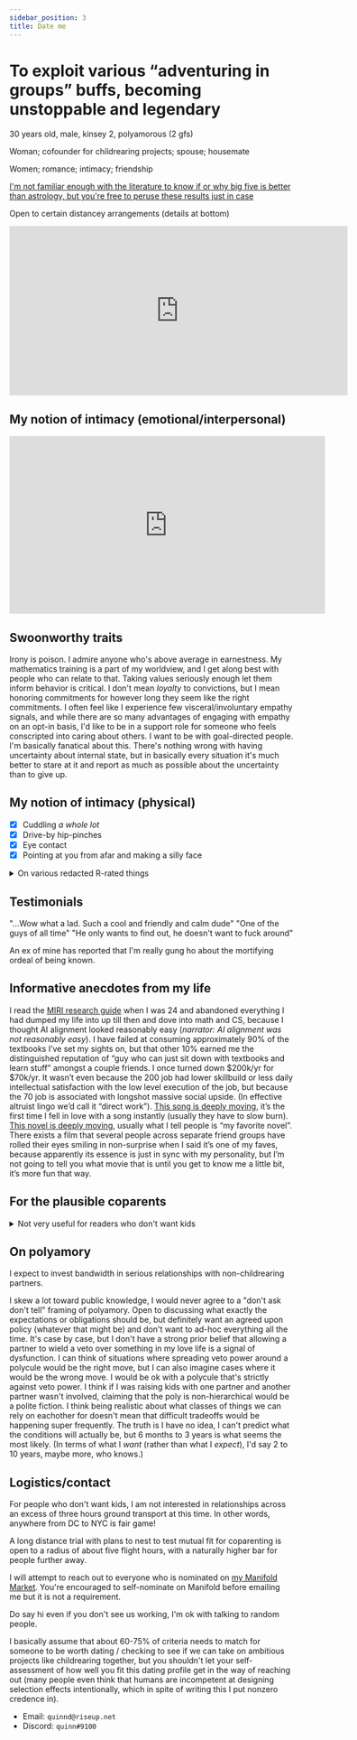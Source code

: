 ```yaml
---
sidebar_position: 3
title: Date me
---
```



# To exploit various “adventuring in groups” buffs, becoming unstoppable and legendary

<Admonition type="info" title="My demographics">
  <p>
    30 years old, male, kinsey 2, polyamorous (2 gfs)
  </p>
</Admonition>

<Admonition type="tip" title="Seeking">
  <p>
    Woman; cofounder for childrearing projects; spouse; housemate
  </p>
</Admonition>

<Admonition type="tip" title="Also seeking">
  <p>
    Women; romance; intimacy; friendship
  </p>
</Admonition>

<Admonition type="info" title="Big five">
  <p>
    <a href="https://bigfive-test.com/result/623617c0d5e3dd000926c0bd">I'm not familiar enough with the literature to know if or why big five is better than astrology, but you're free to peruse these results just in case</a>
  </p>
</Admonition>

<Admonition type="info" title="In Philadelphia">
  <p>
    Open to certain distancey arrangements (details at bottom)
  </p>
</Admonition>

<iframe src="https://manifold.markets/embed/Quinn/who-will-i-date-2023" title="Who will I date? (2023)" frameborder="0" width="600" height="300"></iframe>

## My notion of intimacy (emotional/interpersonal)

<iframe width="560" height="315" src="https://www.youtube.com/embed/6Qzfn_tt8Gw" title="YouTube video player" frameborder="0" allow="accelerometer; autoplay; clipboard-write; encrypted-media; gyroscope; picture-in-picture" allowfullscreen></iframe>

## Swoonworthy traits

<Tabs lazy>
  <TabItem value="sincerity" label="Sincerity">
    Irony is poison. I admire anyone who's above average in earnestness. 
  </TabItem>
  <TabItem value="analyticalness" label="Analyticalness">
    My mathematics training is a part of my worldview, and I get along best with people who can relate to that. 
  </TabItem>
  <TabItem value="conviction" label="Conviction">
    Taking values seriously enough let them inform behavior is critical. I don't mean <i>loyalty</i> to convictions, but I mean honoring commitments for however long they seem like the right commitments. 
  </TabItem>
  <TabItem value="compassion" label="Compassion">
    I often feel like I experience few visceral/involuntary empathy signals, and while there are so many advantages of engaging with empathy on an opt-in basis, I'd like to be in a support role for someone who feels conscripted into caring about others. 
  </TabItem>
  <TabItem value="ambition" label="Ambition">
    I want to be with goal-directed people. 
  </TabItem>
  <TabItem value="introspectiveness" label="Introspectiveness">
    I'm basically fanatical about this. There's nothing wrong with having uncertainty about internal state, but in basically every situation it's much better to stare at it and report as much as possible about the uncertainty than to give up. 
  </TabItem>
</Tabs>

## My notion of intimacy (physical)

- [x] Cuddling _a whole lot_
- [x] Drive-by hip-pinches
- [x] Eye contact
- [x] Pointing at you from afar and making a silly face

<details>
  <summary>
    On various redacted R-rated things
  </summary>
  <p>
I have a lot of personalities (i.e. separable classes of preferences), none of which have deal-breakers in mind. But I estimate that I'm <code>1.2 to 1.8</code> standard deviations hornier than most of the people I know well. Preferences/kink list upon request. 
  </p>
</details>

## Testimonials

<Tabs lazy>
    <TabItem value="testimonial1" label="Local from a town I visited" default>
        "...Wow what a lad. Such a cool and friendly and calm dude"
    </TabItem>
    <TabItem value="testimonial2" label="Housemate">
        "One of the guys of all time"
    </TabItem>
    <TabItem value="testimonial3" label="Housemate 2">
        "He only wants to find out, he doesn't want to fuck around"
    </TabItem>
</Tabs>

An ex of mine has reported that I'm really gung ho about the mortifying ordeal of being known.

## Informative anecdotes from my life

<Tabs lazy>
    <TabItem value="intellectually" label="Intellectually" default>
        I read the <a href="https://intelligence.org/research-guide/">MIRI research guide</a> when I was 24 and abandoned everything I had dumped my life into up till then and dove into math and CS, because I thought AI alignment looked reasonably easy (<i>narrator: AI alignment was not reasonably easy</i>). 
    </TabItem>
    <TabItem value="academically" label="Academically">
        I have failed at consuming approximately 90% of the textbooks I’ve set my sights on, but that other 10% earned me the distinguished reputation of “guy who can just sit down with textbooks and learn stuff” amongst a couple friends. 
    </TabItem>
    <TabItem value="professionally" label="Professionally">
        I once turned down $200k/yr for $70k/yr. It wasn’t even because the 200 job had lower skillbuild or less daily intellectual satisfaction with the low level execution of the job, but because the 70 job is associated with longshot massive social upside. (In effective altruist lingo we’d call it “direct work”).
    </TabItem>
    <TabItem value="aesthetically" label="Aesthetically">
        <a href="https://youtu.be/0l4SJqm_2pA">This song is deeply moving</a>, it’s the first time I fell in love with a song instantly (usually they have to slow burn). <a href="http://www.hpmor.com/">This novel is deeply moving</a>, usually what I tell people is “my favorite novel”. There exists a film that several people across separate friend groups have rolled their eyes smiling in non-surprise when I said it’s one of my faves, because apparently its essence is just in sync with my personality, but I’m not going to tell you what movie that is until you get to know me a little bit, it’s more fun that way. 
    </TabItem>
</Tabs>

## For the plausible coparents

<details>
  <summary>
    Not very useful for readers who don't want kids
  </summary>
  <p>
    I'm not super in a rush, but I would prefer to be systematic and reveal information about our mutual fit in a clever and efficient way. I'm probably willing to try nesting after knowing someone for about 6 months, unclear how long I want to nest with them before childrearing however.

### One slice of my expected parenting values

Humans need to be able to _own their consequences_ and _pick what hills they'd like to die on_ in order to cultivate agency. For this reason, I think 1. school needs to be approached cautiously and rigorously; and 2. we need to thread a needle where we help our children follow through on projects without it turning into us projecting what sorts of projects we'd like them to be doing. That said, I would like to find out how to raise second-generation transhumanist altruists without various "indoctrination"-related failure modes.

### On how many

I'm inclined toward more than one kid because someone made an intuitive argument that the marginal cost of each additional kid declines. [I have begun an estimate of this argument](https://www.squiggle-language.com/playground/#code=eNqtV0tz4zYM%2FiuYXFZyHVl24mTHM3tq02lmdqeHpNND02oYibZYS6RKUpa9m%2Fz3AqQdW9LGebS5WKLw%2BAB8AJFvJyZXzU1dlkxvTmZW13zojq4yYZXenQgprGDFzT%2B1WCwKfmO1kIuT2Qm%2BS5k0ShfZSvAGPsG3Own4Z0XJk1QZm6h5MhcaH9JcFFlScZ00nC9nMJmCVTCexEMYjUBIyFWtDQQCcrbiIBWIjDNocmZBfCjBsmKJXoHdq9qG3k0mTKpqaRPNLE%2FI6Qzi6OLSmY6jj2Q54ynbgJoDhrgQkhXA11YzBxGEBUJpSJ5lGTBJPxisIsGlyO7k453cILLvRYnWfxZFQeBJhOBgZu5rUjeQc80j%2BCIkB6Y5VAVLea6KjGvz6iR1Ehy9qDJ8PjFdW30ZF%2BydfNEJZqAUa1trHrwdILSz%2BbIG1lrWZVJhEiVWCn2vg8kQxtEFVe0swuc%2F6P3PkApSqIZr4DKjkv94DcJApdU9uxeFsI4HCguCzLI5BcEzaAQ%2Bsuzv2tgSPcBcaUB4SzBpzrO64OZVSXEPHiRifDmHIziIijwQ%2F4tNsmJFzUmLMCQIJuEszfeWz2PXN9MpRXuNrF4ivwzFTT%2Fn8SjXRMhMaJ5aF8gQkJLQ4Fc1nyMpMxjHUxJDO8Zic5A4n4sIzaHSUkkQc3xGLqMsCpVsLUrxlYOHCEQY%2FI7sKTK45%2BQEU1hXDdMZOSF0DgY23QZSRI4lWfLKQqlW1MN3sqTUuI5PNGcFNo5IWYHhE2AUSYT0WTVMGp86jB%2FDP3PhT6eUsT6DjzCzL9yjYl8kbE0Qm%2FPXTRFwgAFrDZ7zIsJRUDK5AZZascIBw42bChmxESvDYKFVXUX9sFJmcgwrjrZD7fJyemysOfHjY82BixymoQclLC8NqkqqpuantcHCYxuYHDGiKKFCn7%2FdXn%2B%2Bvr2%2BupmBp6vZlQkBTs5hAJd3kl7d%2BYYzjefTyYHs9qytO4CWzmEKeOabiDJhXDNQ0%2BBcNkErSyEN5YfdtwfwUxCx1ykP%2FAv9lawKPiPXorq6VQHePDuNcIjq64f23IS%2FYP2IX%2Fb68eELKgw3D7CGH2Dz6I%2FD7QQ9gL8fBP0YEPRbA%2FWsbCcIK%2F5%2FeiB7IUVRqIXry2CDA2AISON17BONmaIznGHBGMPn6yo4BSpksIZTkgpDlwcjFqUS2Y4iTwZb9cfRjYY6R3G4196Spq9NHzra%2FuhQ243RLoD3jR%2Fv6726PVDduN45Ezvt819AomLHVhxue%2F%2F2lyv48utPV5%2Bp959IHTw10H4r6pJfyBX3V6vnXpuTx%2Fpjb727MB1sIm%2B6mAcvoxu07%2BW%2B323Z2nNu8B1wXvmQxUHf0m5kzHGGyxSX7GfzikXIra3MbDRqmiaqTcaihVqNSp4JNrpHGo0m8fhyFI9H47MRWTnVTBgs9qlLiLdCaglGLErqdVKg2X12djGOyUPDP7grXQtcfnBDyPFOoGsP9wS7JRHMWSlwC7A57lY7S7RnYem8j6cA%2FTX4CZd5XbIi6PtGgkXxGLPX%2FxQ%2Bh7c74DreWiU%2BNhu77HrB0245VvZ4jX6ndVJVFe5EtaSVk2TpMi3ot2ELfsCqQ%2F528Wwv%2FueIcWBkAL25ErxmmwxxdpOXbWgIPj4VMuNr2tFwC0Rf9D%2BQmTkKxBgXL7jbkbHaPiy%2FFLm28%2F8u9a7Yj3iD7pMWnjz%2BC27aPUE%3D) (you can plug-and-play your worldview by substituting some input parameters), though it may be buggy, miss too many considerations, or provide information that's an order of magnitude less valuable than our emotional state after the first child would be.

### On biology

I'm reasonably confident that bio-fathering is as good or better than rolling the dice at the sperm bank (in terms of my assessment of my family's disease and IQ history), but I'm not married to it. I am interested equally in arguments for embryo selection and in arguments for adoption: I think conditional on a partner feeling strongly about one of the two, the probability they'd convince me is a little over 80%.

  </p>
</details>

## On polyamory

<Admonition type="info" title="If you don't want kids">
  <p>
    I expect to invest bandwidth in serious relationships with non-childrearing partners.
  </p>
</Admonition>

<Tabs lazy>
  <TabItem value="transparency" label="Transparency">
    I skew a lot toward public knowledge, I would never agree to a "don't ask don't tell" framing of polyamory. Open to discussing what exactly the expectations or obligations should be, but definitely want an agreed upon policy (whatever that might be) and don't want to ad-hoc everything all the time.
  </TabItem>
  <TabItem value="veto" label="Vetoes">
    It's case by case, but I don't have a strong prior belief that allowing a partner to wield a veto over something in my love life is a signal of dysfunction. I can think of situations where spreading veto power around a polycule would be the right move, but I can also imagine cases where it would be the wrong move. I would be ok with a polycule that's strictly against veto power. 
  </TabItem>
  <TabItem value="hierarchy" label="Words like 'primary', 'secondaries'">
    I think if I was raising kids with one partner and another partner wasn't involved, claiming that the poly is non-hierarchical would be a polite fiction. I think being realistic about what classes of things we can rely on eachother for doesn't mean that difficult tradeoffs would be happening super frequently.
  </TabItem>
  <TabItem value="length" label="Expected non-childrearing relationship length">
    The truth is I have no idea, I can't predict what the conditions will actually be, but 6 months to 3 years is what seems the most likely. (In terms of what I <i>want</i> (rather than what I <i>expect</i>), I'd say 2 to 10 years, maybe more, who knows.)
  </TabItem>
</Tabs>

## Logistics/contact

<Admonition type="warning" title="Distance constraints for people who don't want kids" >
  <p>
    For people who don't want kids, I am not interested in relationships across an excess of three hours ground transport at this time. In other words, anywhere from DC to NYC is fair game!
  </p>
</Admonition>

<Admonition type="info" title="Yes, willing to periodically fly for plausible coparents">
  <p>
    A long distance trial with plans to nest to test mutual fit for coparenting is open to a radius of about five flight hours, with a naturally higher bar for people further away. 
  </p>
</Admonition>

<Admonition type="tip" title="Prediction markets">
  <p>
    I will attempt to reach out to everyone who is nominated on <a href="https://manifold.markets/Quinn/who-will-i-date-2023">my Manifold Market</a>. You're encouraged to self-nominate on Manifold before emailing me but it is not a requirement. 
  </p>
</Admonition>

<Admonition type="tip" title="Assume a low bar for reaching out">
  <p>
    Do say hi even if you don't see us working, I'm ok with talking to random people. 
  </p>
</Admonition>

<Admonition type="info" title="Partial fits">
  <p>
    I basically assume that about 60-75% of criteria needs to match for someone to be worth dating / checking to see if we can take on ambitious projects like childrearing together, but you shouldn't let your self-assessment of how well you fit this dating profile get in the way of reaching out (many people even think that humans are incompetent at designing selection effects intentionally, which in spite of writing this I put nonzero credence in).
  </p>
</Admonition>

- Email: `quinnd@riseup.net`
- Discord: `quinn#9100`

